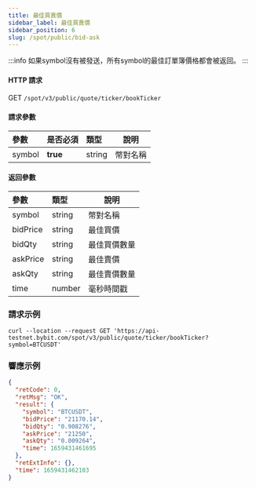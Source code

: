 ```yaml
---
title: 最佳買賣價
sidebar_label: 最佳買賣價
sidebar_position: 6
slug: /spot/public/bid-ask
---
```


:::info
如果symbol沒有被發送，所有symbol的最佳訂單簿價格都會被返回。
:::

#### HTTP 請求
GET <code>/spot/v3/public/quote/ticker/bookTicker</code>

#### 請求參數
| 參數 | 是否必須 | 類型 | 說明|
|:----- |:-------|:-----|------ |
|symbol | **true** | string | 幣對名稱 |

#### 返回參數
| 參數 | 類型 | 說明|
|:----- |:-----|----- |
| symbol | string | 幣對名稱 |
| bidPrice | string | 最佳買價 |
| bidQty | string | 最佳買價數量 |
| askPrice | string | 最佳賣價 |
| askQty | string | 最佳賣價數量 |
| time | number | 毫秒時間戳 |

### 請求示例

```http
curl --location --request GET 'https://api-testnet.bybit.com/spot/v3/public/quote/ticker/bookTicker?symbol=BTCUSDT'
```

### 響應示例

```json
{
  "retCode": 0,
  "retMsg": "OK",
  "result": {
    "symbol": "BTCUSDT",
    "bidPrice": "21170.14",
    "bidQty": "0.908276",
    "askPrice": "21250",
    "askQty": "0.009264",
    "time": 1659431461695
  },
  "retExtInfo": {},
  "time": 1659431462103
}
```
